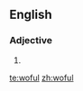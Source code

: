 ==English==

===Adjective===
{{en-adj}}

# {{obsolete spelling of|woeful}}

[[te:woful]]
[[zh:woful]]